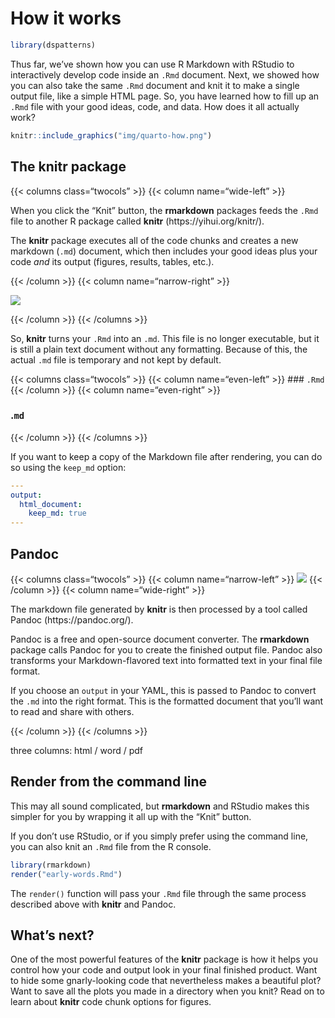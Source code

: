 # How it works

```r
library(dspatterns)
```

Thus far, we've shown how you can use R Markdown with RStudio to interactively develop code inside an `.Rmd` document. Next, we showed how you can also take the same `.Rmd` document and knit it to make a single output file, like a simple HTML page. So, you have learned how to fill up an `.Rmd` file with your good ideas, code, and data. How does it all actually work?

```r
knitr::include_graphics("img/quarto-how.png")
```


## The **knitr** package

{{< columns class="twocols" >}}
{{< column name="wide-left" >}}

When you click the "Knit" button, the **rmarkdown** packages feeds the `.Rmd` file to another R package called **knitr** (https://yihui.org/knitr/). 

The **knitr** package executes all of the code chunks and creates a new markdown (`.md`) document, which then includes your good ideas plus your code *and* its output (figures, results, tables, etc.). 

{{< /column >}}
{{< column name="narrow-right" >}}

![](knitr.png)

{{< /column >}}
{{< /columns  >}}

So, **knitr** turns your `.Rmd` into an `.md`. This file is no longer executable, but it is still a plain text document without any formatting. Because of this, the actual `.md` file is temporary and not kept by default.

{{< columns class="twocols" >}}
{{< column name="even-left" >}}
### `.Rmd`
{{< /column >}}
{{< column name="even-right" >}}

### .`md`

{{< /column >}}
{{< /columns  >}}

If you want to keep a copy of the Markdown file after rendering, you can do so using the `keep_md` option:

```yaml
---
output:
  html_document:
    keep_md: true
---
```

## Pandoc

{{< columns class="twocols" >}}
{{< column name="narrow-left" >}}
![](pandoc.png)
{{< /column >}}
{{< column name="wide-right" >}}

The markdown file generated by **knitr** is then processed by a tool called Pandoc (https://pandoc.org/).

Pandoc is a free and open-source document converter. The **rmarkdown** package calls Pandoc for you to create the finished output file. Pandoc also transforms your Markdown-flavored text into formatted text in your final file format.

If you choose an `output` in your YAML, this is passed to Pandoc to convert the `.md` into the right format. This is the formatted document that you'll want to read and share with others. 

{{< /column >}}
{{< /columns  >}}

three columns: html / word / pdf

## Render from the command line

This may all sound complicated, but **rmarkdown** and RStudio makes this simpler for you by wrapping it all up with the "Knit" button.

If you don't use RStudio, or if you simply prefer using the command line, you can also knit an `.Rmd` file from the R console.

```r
library(rmarkdown)
render("early-words.Rmd")
```

The `render()` function will pass your `.Rmd` file through the same process described above with **knitr** and Pandoc.

## What's next?

One of the most powerful features of the **knitr** package is how it helps you control how your code and output look in your final finished product. Want to hide some gnarly-looking code that nevertheless makes a beautiful plot? Want to save all the plots you made in a directory when you knit? Read on to learn about **knitr** code chunk options for figures.

